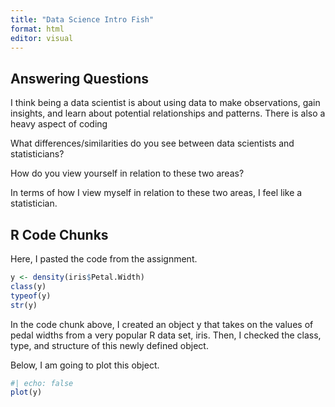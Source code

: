 ```yaml
---
title: "Data Science Intro Fish"
format: html
editor: visual
---
```


## Answering Questions

I think being a data scientist is about using data to make observations, gain insights, and learn about potential relationships and patterns. There is also a heavy aspect of coding

What differences/similarities do you see between data scientists and statisticians?

How do you view yourself in relation to these two areas?

In terms of how I view myself in relation to these two areas, I feel like a statistician.

## R Code Chunks

Here, I pasted the code from the assignment.

```r
y <- density(iris$Petal.Width)
class(y)
typeof(y)
str(y)
```

In the code chunk above, I created an object y that takes on the values of pedal widths from a very popular R data set, iris. Then, I checked the class, type, and structure of this newly defined object.

Below, I am going to plot this object.

```r
#| echo: false
plot(y)
```
